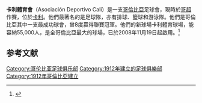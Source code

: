{{NoteTA
|G1=足球
|T=zh-hans:卡利竞技;zh-hant:卡利體育會
|1=zh-hans:卡利竞技;zh-hant:卡利體育會
}}
{{Infobox football club
| clubname   = 卡利<br /> Deportivo Cali
| image      = [[File:Deportivo_Cali_Blazono.svg|180px]]
| fullname   = Asociación Deportivo Cali 
| nickname   = ''Los Verdiblancos'' (白和綠)<br />''Los Azucareros'' <br />''La Amenaza Verde'' <br />''La Tromba Verde''
| founded    = {{Start date and age|1912|11|23}}
| ground     = [[卡利竞技球场|卡利竞技球场]]
| capacity   = 52,000<ref>{{Cite web |url=http://www.worldofstadiums.com/south-america/colombia/estadio-deportivo-cali/ |title=存档副本 |accessdate=2015-03-29 |archive-date=2017-06-28 |archive-url=https://web.archive.org/web/20170628005135/http://www.worldofstadiums.com/south-america/colombia/estadio-deportivo-cali/ |dead-url=no }}</ref>
| chairman   = Álvaro Martínez
| manager    = Fernando Castro
| league     = [[哥倫比亞足球甲級聯賽|哥倫比亞足球甲級聯賽]]
| season     = 2019
| position   = 第 4 位
| website    = http://www.deportivocali.co/
| pattern_la1=_deportivocali14h|pattern_b1=_deportivocali14h|pattern_ra1=_deportivocali14h|pattern_so1=_deportivocali14h
| leftarm1=008000|body1=008000|rightarm1=008000|shorts1=FFFFFF|socks1=FFFFFF
| pattern_la2=_deportivocali14a|pattern_b2=_deportivocali14a|pattern_ra2=_deportivocali14a|pattern_so2=_deportivocali14a
| leftarm2=FFFFFF|body2=FFFFFF|rightarm2=FFFFFF|shorts2=008000|socks2=008000
}}

'''卡利體育會'''（Asociación Deportivo Cali）是一支[[哥倫比亞|哥倫比亞]]足球會，現時於[[哥超|哥超]]作賽，位於[[卡利|卡利]]。他們最著名的是足球隊，亦有排球、籃球和游泳隊。他們是哥倫比亞其中一支最成功球會，曾8度贏得聯賽冠軍。他們的新球場卡利體育球場，能容納55,000人，是全哥倫比亞最大的球場，已於2008年11月19日起啟用。<ref>{{cite web|url= http://es.fifa.com/u20worldcup/destination/cities/city=2068/index.html|title= Cali|accessdate= 2011-08-02|editor= [http://es.fifa.com/index.html FIFA.com] recovered|deadurl= yes|archiveurl= https://web.archive.org/web/20101016005513/http://es.fifa.com/u20worldcup/destination/cities/city=2068/index.html|archivedate= 2010-10-16}}</ref>

== 参考文献 ==
{{reflist}}

{{DEFAULTSORT:Deportivo Cali}}
[[Category:哥伦比亚足球俱乐部|Category:哥伦比亚足球俱乐部]]
[[Category:1912年建立的足球俱樂部|Category:1912年建立的足球俱樂部]]
[[Category:1912年哥倫比亞建立|Category:1912年哥倫比亞建立]]

{{fc-stub}}